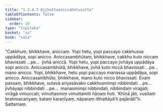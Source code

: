 ```yaml
---
title: "1.3.4.7 Ajjhattaaniccahetusutta"
tableOfContents: false
sidebar:
  order: 10
type: "tipitaka"
basket: "su"
book: "sala"
---
```



<DynamicBreadcrumb />

<Division number="140" book="sala" bookNo="13" page="344">

<Paragraph number="795" book="sala">
“Cakkhuṃ, bhikkhave, aniccaṃ. Yopi hetu, yopi paccayo cakkhussa uppādāya, sopi anicco. Aniccasambhūtaṃ, bhikkhave, cakkhu kuto niccaṃ bhavissati …pe…  jivhā aniccā. Yopi hetu, yopi paccayo jivhāya uppādāya sopi anicco. Aniccasambhūtā, bhikkhave, jivhā kuto niccā bhavissati …pe…  mano anicco. Yopi, bhikkhave, hetu yopi paccayo manassa uppādāya, sopi anicco. Aniccasambhūto, bhikkhave, mano kuto nicco bhavissati. Evaṃ passaṃ, bhikkhave, sutavā ariyasāvako cakkhusmimpi nibbindati …pe…  jivhāyapi nibbindati …pe…  manasmimpi nibbindati, nibbindaṃ virajjati; virāgā vimuccati; vimuttasmiṃ vimuttamiti ñāṇaṃ hoti. ‘Khīṇā jāti, vusitaṃ brahmacariyaṃ, kataṃ karaṇīyaṃ, nāparaṃ itthattāyā’ti pajānātī”ti.

</Paragraph>
</Division>

<Paragraph number="796" type="center" book="sala">
Sattamaṃ.
</Paragraph>